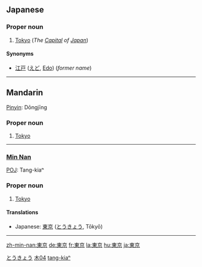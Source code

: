 ==Japanese== 
{{ja-kanjitab|東|京}}                                         
===Proper noun===
{{ja-pos|k|proper|hira=とうきょう|rom=Tōkyō}}

# [[Tokyo]] (''The [[Capital]] of [[Japan]]'')
[[Category:ja:Capital cities|とうきょう]]
====Synonyms====
* [[江戸]] ([[えど]], [[Edo]]) (''former name'')

----
==Mandarin==
{{zh-forms|[[东京]]|[[東]][[京]]}}
[[Pinyin]]: Dōngjīng
===Proper noun===
# [[Tokyo]]
----
===[[Min Nan]]===
{{zh-forms|[[东京]]|[[東]][[京]]}}
[[POJ]]: Tang-kiaⁿ
===Proper noun===
# [[Tokyo]]

====Translations====
<!-- please don't remove xlations with CJK characters - they're useful here -->
*Japanese: [[東京]] ([[とうきょう]], Tōkyō)

[[Category:zh-tw:Capital cities|木04]]
[[Category:nan-tw:Proper nouns|tang-kiaⁿ]]
----
[[zh-min-nan:東京]]
[[de:東京]]
[[fr:東京]]
[[la:東京]]
[[hu:東京]]
[[ja:東京]]